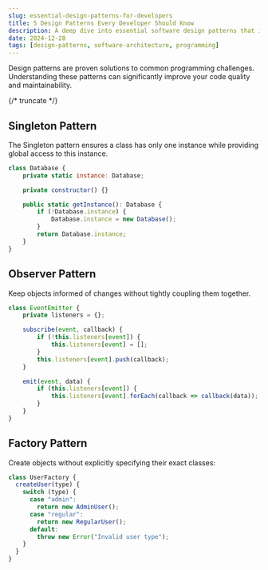 ```yaml
---
slug: essential-design-patterns-for-developers
title: 5 Design Patterns Every Developer Should Know
description: A deep dive into essential software design patterns that improve code quality
date: 2024-12-28
tags: [design-patterns, software-architecture, programming]
---
```


Design patterns are proven solutions to common programming challenges. Understanding these patterns can significantly improve your code quality and maintainability.

{/* truncate */}

## Singleton Pattern

The Singleton pattern ensures a class has only one instance while providing global access to this instance.

```javascript
class Database {
    private static instance: Database;

    private constructor() {}

    public static getInstance(): Database {
        if (!Database.instance) {
            Database.instance = new Database();
        }
        return Database.instance;
    }
}
```

## Observer Pattern

Keep objects informed of changes without tightly coupling them together.

```javascript
class EventEmitter {
    private listeners = {};

    subscribe(event, callback) {
        if (!this.listeners[event]) {
            this.listeners[event] = [];
        }
        this.listeners[event].push(callback);
    }

    emit(event, data) {
        if (this.listeners[event]) {
            this.listeners[event].forEach(callback => callback(data));
        }
    }
}
```

## Factory Pattern

Create objects without explicitly specifying their exact classes:

```javascript
class UserFactory {
  createUser(type) {
    switch (type) {
      case "admin":
        return new AdminUser();
      case "regular":
        return new RegularUser();
      default:
        throw new Error("Invalid user type");
    }
  }
}
```

